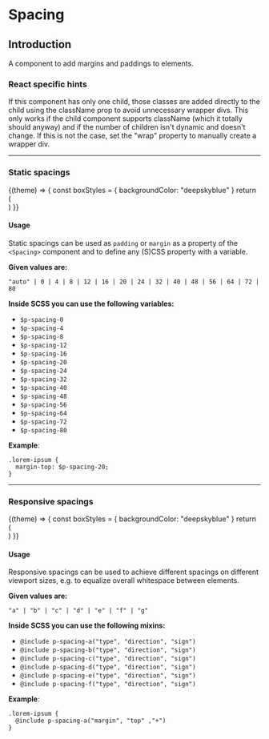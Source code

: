
# Spacing

## Introduction
A component to add margins and paddings to elements.

### React specific hints
If this component has only one child, those classes are added directly to the child using the className prop to avoid unnecessary wrapper divs. This only works if the child component supports className (which it totally should anyway) and if the number of children isn't dynamic and doesn't change. If this is not the case, set the "wrap" property to manually create a wrapper div.

---

### Static spacings

<Example noTheme>
  {(theme) => {
    const boxStyles = { backgroundColor: "deepskyblue" }
    return (
      <React.Fragment>
        <Flex gap={12}>
          <Flex.Item>
            <Spacing paddingTop={4} paddingRight={4}>
              <div style={boxStyles} />
            </Spacing>
          </Flex.Item>
          <Flex.Item>
            <Spacing paddingTop={8} paddingRight={8}>
              <div style={boxStyles} />
            </Spacing>
          </Flex.Item>
          <Flex.Item>
            <Spacing paddingTop={12} paddingRight={12}>
              <div style={boxStyles} />
            </Spacing>
          </Flex.Item>
          <Flex.Item>
            <Spacing paddingTop={16} paddingRight={16}>
              <div style={boxStyles} />
            </Spacing>
          </Flex.Item>
          <Flex.Item>
            <Spacing paddingTop={20} paddingRight={20}>
              <div style={boxStyles} />
            </Spacing>
          </Flex.Item>
          <Flex.Item>
            <Spacing paddingTop={24} paddingRight={24}>
              <div style={boxStyles} />
            </Spacing>
          </Flex.Item>
          <Flex.Item>
            <Spacing paddingTop={32} paddingRight={32}>
              <div style={boxStyles} />
            </Spacing>
          </Flex.Item>
          <Flex.Item>
            <Spacing paddingTop={40} paddingRight={40}>
              <div style={boxStyles} />
            </Spacing>
          </Flex.Item>
          <Flex.Item>
            <Spacing paddingTop={48} paddingRight={48}>
              <div style={boxStyles} />
            </Spacing>
          </Flex.Item>
          <Flex.Item>
            <Spacing paddingTop={56} paddingRight={56}>
              <div style={boxStyles} />
            </Spacing>
          </Flex.Item>
          <Flex.Item>
            <Spacing paddingTop={64} paddingRight={64}>
              <div style={boxStyles} />
            </Spacing>
          </Flex.Item>
          <Flex.Item>
            <Spacing paddingTop={72} paddingRight={72}>
              <div style={boxStyles} />
            </Spacing>
          </Flex.Item>
          <Flex.Item>
            <Spacing paddingTop={80} paddingRight={80}>
              <div style={boxStyles} />
            </Spacing>
          </Flex.Item>
        </Flex>
      </React.Fragment>
    )
  }}
</Example>

#### Usage
Static spacings can be used as `padding` or `margin` as a property of the `<Spacing>` component and to define any (S)CSS property with a variable.

**Given values are:**

`"auto" | 0 | 4 | 8 | 12 | 16 | 20 | 24 | 32 | 40 | 48 | 56 | 64 | 72 | 80`

**Inside SCSS you can use the following variables:**

* `$p-spacing-0`
* `$p-spacing-4`
* `$p-spacing-8`
* `$p-spacing-12`
* `$p-spacing-16`
* `$p-spacing-20`
* `$p-spacing-24`
* `$p-spacing-32`
* `$p-spacing-40`
* `$p-spacing-48`
* `$p-spacing-56`
* `$p-spacing-64`
* `$p-spacing-72`
* `$p-spacing-80`

**Example**:
```
.lorem-ipsum {
  margin-top: $p-spacing-20;
}
```

---

### Responsive spacings

<Example noTheme>
  {(theme) => {
    const boxStyles = { backgroundColor: "deepskyblue" }
    return (
      <React.Fragment>
        <Flex gap={12}>
          <Flex.Item>
            <Spacing paddingTop="a" paddingRight="a">
              <div style={boxStyles} />
            </Spacing>
          </Flex.Item>
          <Flex.Item>
            <Spacing paddingTop="b" paddingRight="b">
              <div style={boxStyles} />
            </Spacing>
          </Flex.Item>
          <Flex.Item>
            <Spacing paddingTop="c" paddingRight="c">
              <div style={boxStyles} />
            </Spacing>
          </Flex.Item>
          <Flex.Item>
            <Spacing paddingTop="d" paddingRight="d">
              <div style={boxStyles} />
            </Spacing>
          </Flex.Item>
          <Flex.Item>
            <Spacing paddingTop="e" paddingRight="e">
              <div style={boxStyles} />
            </Spacing>
          </Flex.Item>
          <Flex.Item>
            <Spacing paddingTop="f" paddingRight="f">
              <div style={boxStyles} />
            </Spacing>
          </Flex.Item>
          <Flex.Item>
            <Spacing paddingTop="g" paddingRight="g">
              <div style={boxStyles} />
            </Spacing>
          </Flex.Item>
        </Flex>
      </React.Fragment>
    )
  }}
</Example>

#### Usage
Responsive spacings can be used to achieve different spacings on different viewport sizes, e.g. to equalize overall whitespace between elements.

**Given values are:**

`"a" | "b" | "c" | "d" | "e" | "f" | "g"`

**Inside SCSS you can use the following mixins:**

* `@include p-spacing-a("type", "direction", "sign")`
* `@include p-spacing-b("type", "direction", "sign")`
* `@include p-spacing-c("type", "direction", "sign")`
* `@include p-spacing-d("type", "direction", "sign")`
* `@include p-spacing-e("type", "direction", "sign")`
* `@include p-spacing-f("type", "direction", "sign")`

**Example**:
```
.lorem-ipsum {
  @include p-spacing-a("margin", "top" ,"+")
}
```
